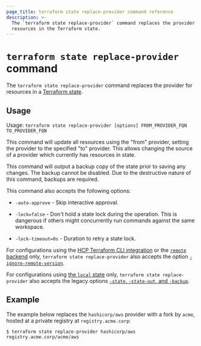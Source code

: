 ```yaml
---
page_title: terraform state replace-provider command reference
description: >-
  The `terraform state replace-provider` command replaces the provider for
  resources in the Terraform state.
---
```


# `terraform state replace-provider` command

The `terraform state replace-provider` command replaces the provider
for resources in a [Terraform state](/terraform/language/state).

## Usage

Usage: `terraform state replace-provider [options] FROM_PROVIDER_FQN TO_PROVIDER_FQN`

This command will update all resources using the "from" provider, setting the
provider to the specified "to" provider. This allows changing the source of a
provider which currently has resources in state.

This command will output a backup copy of the state prior to saving any
changes. The backup cannot be disabled. Due to the destructive nature
of this command, backups are required.

This command also accepts the following options:

- `-auto-approve` - Skip interactive approval.

- `-lock=false` - Don't hold a state lock during the operation. This is
  dangerous if others might concurrently run commands against the same
  workspace.

- `-lock-timeout=0s` - Duration to retry a state lock.

For configurations using the [HCP Terraform CLI integration](/terraform/cli/cloud) or the [`remote` backend](/terraform/language/backend/remote)
only, `terraform state replace-provider`
also accepts the option
[`-ignore-remote-version`](/terraform/cli/cloud/command-line-arguments#ignore-remote-version).

For configurations using
[the `local` state](/terraform/language/backend/local) only,
`terraform state replace-provider` also accepts the legacy options
[`-state`, `-state-out`, and `-backup`](/terraform/language/backend/local#command-line-arguments).

## Example

The example below replaces the `hashicorp/aws` provider with a fork by `acme`, hosted at a private registry at `registry.acme.corp`:

```shell
$ terraform state replace-provider hashicorp/aws registry.acme.corp/acme/aws
```
